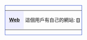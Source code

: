 <div style="float: left; border:solid #2244cd 1px; margin: 1px;">
{| cellspacing="0" style="width: 238px; background: #ffe;"
| style="width: 45px; height: 45px; background: #eef; text-align: center; font-size: {{{5|{{{id-s|14}}}}}}pt; color: {{{id-fc|white}}};" | '''[[網站|Web]]'''
| style="font-size: {{{info-s|8}}}pt; padding: 4pt; line-height: 1.25em; color: {{{info-fc|#000}}};" | 這個用戶有自己的網站: '''[{{{1|http://www.example.org 網站標題}}}]'''
|}</div>


<includeonly>[[Category:個人網站擁有者|{{PAGENAME}}]]</includeonly>
<noinclude>
<!-- 保護提示放在本行尾 -->
{{Documentation}}
<!-- 請在將分類與跨語言連結增加在 /doc 子頁面 -->
</noinclude>